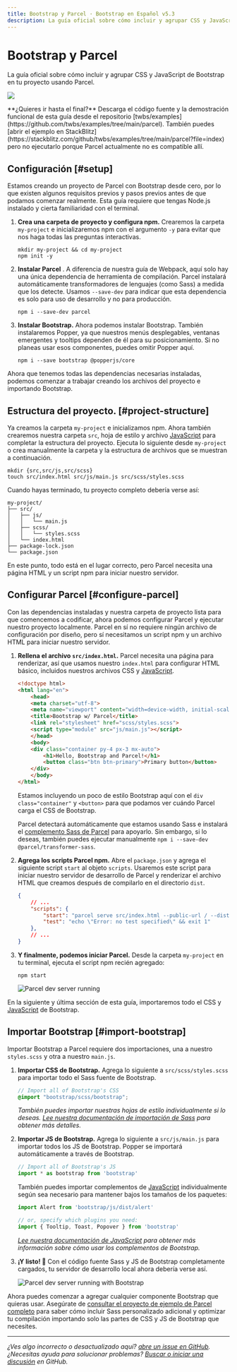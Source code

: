 ```yaml
---
title: Bootstrap y Parcel · Bootstrap en Español v5.3
description: La guía oficial sobre cómo incluir y agrupar CSS y JavaScript de Bootstrap en tu proyecto usando Parcel.
---
```


# Bootstrap y Parcel

La guía oficial sobre cómo incluir y agrupar CSS y JavaScript de Bootstrap en tu proyecto usando Parcel.

![](/bootstrap/5.3/assets/img/guides/bootstrap-parcel.png)

<Callout type="info" emoji="">
**¿Quieres ir hasta el final?** Descarga el código fuente y la demostración funcional de esta guía desde el repositorio [twbs/examples](https://github.com/twbs/examples/tree/main/parcel). También puedes [abrir el ejemplo en StackBlitz](https://stackblitz.com/github/twbs/examples/tree/main/parcel?file=index) pero no ejecutarlo porque Parcel actualmente no es compatible allí.
</Callout>

<MainBanner />

## Configuración [#setup]

Estamos creando un proyecto de Parcel con Bootstrap desde cero, por lo que existen algunos requisitos previos y pasos previos antes de que podamos comenzar realmente. Esta guía requiere que tengas Node.js instalado y cierta familiaridad con el terminal.

1.  **Crea una carpeta de proyecto y configura npm.** Crearemos la carpeta `my-project` e inicializaremos npm con el argumento `-y` para evitar que nos haga todas las preguntas interactivas.
    ```shell filename="Terminal"
    mkdir my-project && cd my-project
    npm init -y
    ``` 
2.  **Instalar Parcel** . A diferencia de nuestra guía de Webpack, aquí solo hay una única dependencia de herramienta de compilación. Parcel instalará automáticamente transformadores de lenguajes (como Sass) a medida que los detecte. Usamos `--save-dev` para indicar que esta dependencia es solo para uso de desarrollo y no para producción.
    ```shell filename="Terminal"
    npm i --save-dev parcel
    ``` 
3.  **Instalar Bootstrap.** Ahora podemos instalar Bootstrap. También instalaremos Popper, ya que nuestros menús desplegables, ventanas emergentes y tooltips dependen de él para su posicionamiento. Si no planeas usar esos componentes, puedes omitir Popper aquí.
    ```shell filename="Terminal"
    npm i --save bootstrap @popperjs/core
    ``` 

Ahora que tenemos todas las dependencias necesarias instaladas, podemos comenzar a trabajar creando los archivos del proyecto e importando Bootstrap.

## Estructura del proyecto. [#project-structure]

Ya creamos la carpeta `my-project` e inicializamos npm. Ahora también crearemos nuestra carpeta `src`, hoja de estilo y archivo [JavaScript](https://esdocu.dev/javascript) para completar la estructura del proyecto. Ejecuta lo siguiente desde `my-project` o crea manualmente la carpeta y la estructura de archivos que se muestran a continuación.

```shell filename="Terminal"
mkdir {src,src/js,src/scss}
touch src/index.html src/js/main.js src/scss/styles.scss
```

Cuando hayas terminado, tu proyecto completo debería verse así:

```
my-project/
├── src/
│   ├── js/
│   │   └── main.js
│   ├── scss/
│   │   └── styles.scss
│   └── index.html
├── package-lock.json
└── package.json
```

En este punto, todo está en el lugar correcto, pero Parcel necesita una página HTML y un script npm para iniciar nuestro servidor.

## Configurar Parcel [#configure-parcel]

Con las dependencias instaladas y nuestra carpeta de proyecto lista para que comencemos a codificar, ahora podemos configurar Parcel y ejecutar nuestro proyecto localmente. Parcel en sí no requiere ningún archivo de configuración por diseño, pero sí necesitamos un script npm y un archivo HTML para iniciar nuestro servidor.

1.  **Rellena el archivo `src/index.html`.** Parcel necesita una página para renderizar, así que usamos nuestro `index.html` para configurar HTML básico, incluidos nuestros archivos CSS y [JavaScript](https://esdocu.dev/javascript).
    ```html filename="HTML"
    <!doctype html>
    <html lang="en">
        <head>
        <meta charset="utf-8">
        <meta name="viewport" content="width=device-width, initial-scale=1">
        <title>Bootstrap w/ Parcel</title>
        <link rel="stylesheet" href="scss/styles.scss">
        <script type="module" src="js/main.js"></script>
        </head>
        <body>
        <div class="container py-4 px-3 mx-auto">
            <h1>Hello, Bootstrap and Parcel!</h1>
            <button class="btn btn-primary">Primary button</button>
        </div>
        </body>
    </html>
    ```
    
    Estamos incluyendo un poco de estilo Bootstrap aquí con el `div class="container"` y `<button>` para que podamos ver cuándo Parcel carga el CSS de Bootstrap.
    
    Parcel detectará automáticamente que estamos usando Sass e instalará el [complemento Sass de Parcel](https://parceljs.org/languages/sass/) para apoyarlo. Sin embargo, si lo deseas, también puedes ejecutar manualmente `npm i --save-dev @parcel/transformer-sass`.
    
2.  **Agrega los scripts Parcel npm.** Abre el `package.json` y agrega el siguiente script `start` al objeto `scripts`. Usaremos este script para iniciar nuestro servidor de desarrollo de Parcel y renderizar el archivo HTML que creamos después de compilarlo en el directorio `dist`.
    ```json filename="JSON"
    {
        // ...
        "scripts": {
            "start": "parcel serve src/index.html --public-url / --dist-dir dist",
            "test": "echo \"Error: no test specified\" && exit 1"
        },
        // ...
    }
    ```    
3.  **Y finalmente, podemos iniciar Parcel.** Desde la carpeta `my-project` en tu terminal, ejecuta el script npm recién agregado:
    ```shell filename="Terminal"
    npm start
    ```
    
    ![Parcel dev server running](/bootstrap/5.3/assets/img/guides/parcel-dev-server.png)

En la siguiente y última sección de esta guía, importaremos todo el CSS y [JavaScript](https://esdocu.dev/javascript) de Bootstrap.

<ContentSuggestion />

## Importar Bootstrap [#import-bootstrap]

Importar Bootstrap a Parcel requiere dos importaciones, una a nuestro `styles.scss` y otra a nuestro `main.js`.

1.  **Importar CSS de Bootstrap.** Agrega lo siguiente a `src/scss/styles.scss` para importar todo el Sass fuente de Bootstrap.
    ```scss filename="SCSS"
    // Import all of Bootstrap's CSS
    @import "bootstrap/scss/bootstrap";
    ```
    
    _También puedes importar nuestras hojas de estilo individualmente si lo deseas. [Lee nuestra documentación de importación de Sass](/bootstrap/5.3/customize/sass/#importing) para obtener más detalles._
    
2.  **Importar JS de Bootstrap.** Agrega lo siguiente a `src/js/main.js` para importar todos los JS de Bootstrap. Popper se importará automáticamente a través de Bootstrap.
    ```javascript filename="JavaScript"
    // Import all of Bootstrap's JS
    import * as bootstrap from 'bootstrap'
    ```
    
    También puedes importar complementos de [JavaScript](https://esdocu.dev/javascript) individualmente según sea necesario para mantener bajos los tamaños de los paquetes:

    ```javascript filename="JavaScript"
    import Alert from 'bootstrap/js/dist/alert'
    
    // or, specify which plugins you need:
    import { Tooltip, Toast, Popover } from 'bootstrap'
    ```
    
    _[Lee nuestra documentación de JavaScript](/bootstrap/5.3/getting-started/javascript/) para obtener más información sobre cómo usar los complementos de Bootstrap._
    
3.  **¡Y listo! 🎉** Con el código fuente Sass y JS de Bootstrap completamente cargados, tu servidor de desarrollo local ahora debería verse así.
    
    ![Parcel dev server running with Bootstrap](/bootstrap/5.3/assets/img/guides/parcel-dev-server-bootstrap.png)
    
Ahora puedes comenzar a agregar cualquier componente Bootstrap que quieras usar. Asegúrate de [consultar el proyecto de ejemplo de Parcel completo](https://github.com/twbs/examples/tree/main/parcel) para saber cómo incluir Sass personalizado adicional y optimizar tu compilación importando solo las partes de CSS y JS de Bootstrap que necesites.
    

* * *

_¿Ves algo incorrecto o desactualizado aquí? [abre un issue en GitHub](https://github.com/twbs/bootstrap/issues/new/choose). ¿Necesitas ayuda para solucionar problemas? [Buscar o iniciar una discusión](https://github.com/twbs/bootstrap/discussions) en GitHub._